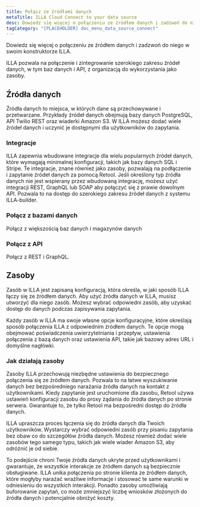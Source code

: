 ```yaml
---
title: Połącz ze źródłami danych
metaTitle: ILLA Cloud Connect to your data source
desc: Dowiedz się więcej o połączeniu ze źródłem danych i zadzwoń do niego w swoim konstruktorze ILLA.
tagCategory: "[PLACEHOLDER] doc_menu_data_source_connect"
---
```


Dowiedz się więcej o połączeniu ze źródłem danych i zadzwoń do niego w swoim konstruktorze ILLA.

ILLA pozwala na połączenie i zintegrowanie szerokiego zakresu źródeł danych, w tym baz danych i API, z organizacją do wykorzystania jako zasoby.

## Źródła danych

Źródła danych to miejsca, w których dane są przechowywane i przetwarzane. Przykłady źródeł danych obejmują bazy danych PostgreSQL, API Twilio REST oraz wiaderki Amazon S3. W ILLA możesz dodać wiele źródeł danych i uczynić je dostępnymi dla użytkowników do zapytania.

### **Integracje**

ILLA zapewnia wbudowane integracje dla wielu popularnych źródeł danych, które wymagają minimalnej konfiguracji, takich jak bazy danych SQL i Stripe. Te integracje, znane również jako zasoby, pozwalają na podłączenie i zapytanie źródeł danych za pomocą Retool. Jeśli określony typ źródła danych nie jest wspierany przez wbudowaną integrację, możesz użyć integracji REST, GraphQL lub SOAP aby połączyć się z prawie dowolnym API. Pozwala to na dostęp do szerokiego zakresu źródeł danych z systemu ILLA-builder.

### Połącz z bazami danych

Połącz z większością baz danych i magazynów danych

### Połącz z API

Połącz z REST i GraphQL.

## Zasoby

Zasób w ILLA jest zapisaną konfiguracją, która określa, w jaki sposób ILLA łączy się ze źródłem danych. Aby użyć źródła danych w ILLA, musisz utworzyć dla niego zasób. Możesz wybrać odpowiedni zasób, aby uzyskać dostęp do danych podczas zapisywania zapytania.

Każdy zasób w ILLA ma swoje własne opcje konfiguracyjne, które określają sposób połączenia ILLA z odpowiednim źródłem danych. Te opcje mogą obejmować poświadczenia uwierzytelniania i przepływ, ustawienia połączenia z bazą danych oraz ustawienia API, takie jak bazowy adres URL i domyślne nagłówki.

### **Jak działają zasoby**

Zasoby ILLA przechowują niezbędne ustawienia do bezpiecznego połączenia się ze źródłem danych. Pozwala to na łatwe wyszukiwanie danych bez bezpośredniego narażania źródła danych na kontakt z użytkownikami. Kiedy zapytanie jest uruchomione dla zasobu, Retool używa ustawień konfiguracji zasobu do proxy żądania do źródła danych po stronie serwera. Gwarantuje to, że tylko Retool ma bezpośredni dostęp do źródła danych.

ILLA upraszcza proces łączenia się do źródła danych dla Twoich użytkowników. Wystarczy wybrać odpowiedni zasób przy pisaniu zapytania bez obaw co do szczegółów źródła danych. Możesz również dodać wiele zasobów tego samego typu, takich jak wiele wiader Amazon S3, aby odróżnić je od siebie.

To podejście chroni Twoje źródła danych ukryte przed użytkownikami i gwarantuje, że wszystkie interakcje ze źródłem danych są bezpiecznie obsługiwane. ILLA unika połączenia po stronie klienta ze źródłem danych, które mogłyby narażać wrażliwe informacje i stosować te same warunki w odniesieniu do wszystkich interakcji. Ponadto zasoby umożliwiają buforowanie zapytań, co może zmniejszyć liczbę wniosków złożonych do źródła danych i potencjalnie obniżyć koszty.
